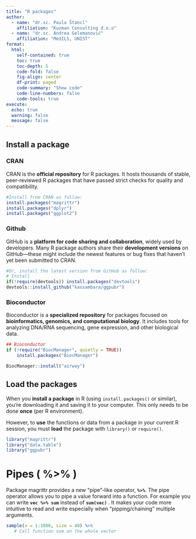 ---
title: "R packages"
author: 
  - name: "dr.sc. Paula Štancl"
    affiliation: "Kuzman Consulting d.o.o"
  - name: "dr.sc. Andrea Gelemanović"
    affiliation: "MedILS, UNIST"
format:
  html:
    self-contained: true
    toc: true
    toc-depth: 5
    code-fold: false
    fig-align: center
    df-print: paged
    code-summary: "Show code"
    code-line-numbers: false
    code-tools: true
execute:
  echo: true
  warning: false
  message: false
---

## Install a package

### CRAN

CRAN is the **official repository** for R packages. It hosts thousands of stable, peer-reviewed R packages that have passed strict checks for quality and compatibility.

```{r, eval=FALSE}
#Install from CRAN as follow:
install.packages("magrittr")
install.packages("dplyr")
install.packages("ggplot2") 
```

### Github

GitHub is a **platform for code sharing and collaboration**, widely used by developers. Many R package authors share their **development versions** on GitHub---these might include the newest features or bug fixes that haven't yet been submitted to CRAN.

```{r, eval=FALSE}
#Or, install the latest version from GitHub as follow:
# Install
if(!require(devtools)) install.packages("devtools")
devtools::install_github("kassambara/ggpubr")
```

### Bioconductor

Bioconductor is a **specialized repository** for packages focused on **bioinformatics, genomics, and computational biology**. It includes tools for analyzing DNA/RNA sequencing, gene expression, and other biological data.

```{r, eval=FALSE}
## Bioconductor
if (!require("BiocManager", quietly = TRUE))
    install.packages("BiocManager")

BiocManager::install("airway")
```

## Load the packages

When you **install a package** in R (using `install.packages()` or similar), you're downloading it and saving it to your computer. This only needs to be done **once** (per R environment).

However, to **use** the functions or data from a package in your current R session, you must **load** the package with `library()` or `require()`.

```{r, eval=FALSE}
library("magrittr")
library("data.table")
library("ggpubr")
```

# Pipes ( **%\>%** )

Package magrittr provides a new "pipe"-like operator, **`%>%`**. The pipe operator allows you to pipe a value forward into a function. For example you can write **`vec %>% sum`** instead of **`sum(vec)`** . It makes your code more intuitive to read and write especially when "pipping/chaining" multiple arguments.

```{r, eval=FALSE}
sample(x = 1:1000, size = 40) %>% 
   # Call function sum on the whole vector
```





